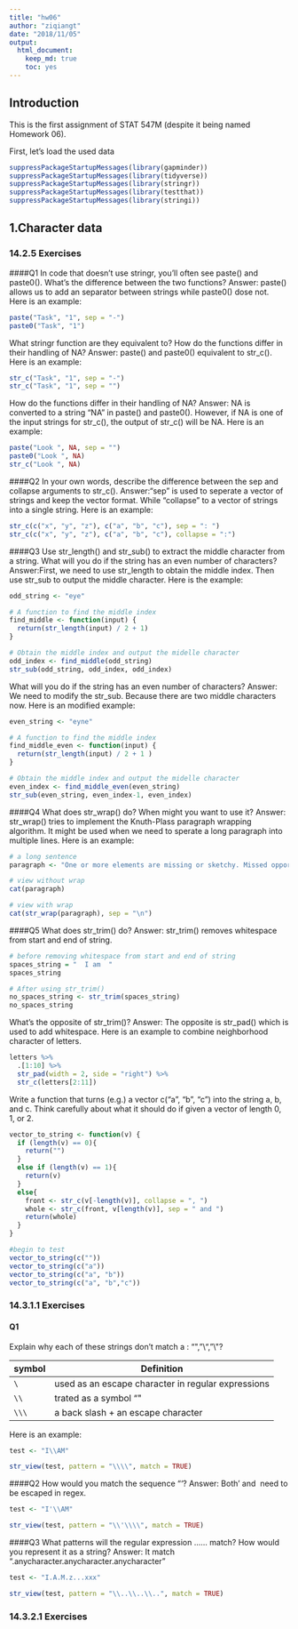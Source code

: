 ```yaml
---
title: "hw06"
author: "ziqiangt"
date: "2018/11/05"
output:
  html_document:
    keep_md: true
    toc: yes
---
```

## Introduction
This is the first assignment of STAT 547M (despite it being named Homework 06).

First, let's load the used data
```r
suppressPackageStartupMessages(library(gapminder))
suppressPackageStartupMessages(library(tidyverse))
suppressPackageStartupMessages(library(stringr))
suppressPackageStartupMessages(library(testthat))
suppressPackageStartupMessages(library(stringi))
```


## 1.Character data
### 14.2.5 Exercises
####Q1
In code that doesn’t use stringr, you’ll often see paste() and paste0(). What’s the difference between the two functions? 
Answer: paste() allows us to add an separator between strings while paste0() dose not. Here is an example:
```r
paste("Task", "1", sep = "-")
paste0("Task", "1")
```

What stringr function are they equivalent to? How do the functions differ in their handling of NA?
Answer: paste() and paste0() equivalent to str_c(). Here is an example:
```r
str_c("Task", "1", sep = "-") 
str_c("Task", "1", sep = "")
```

How do the functions differ in their handling of NA?
Answer: NA is converted to a string "NA" in paste() and paste0(). However, if NA is one of the input strings for str_c(), the output of str_c() will be NA. Here is an example:
```r
paste("Look ", NA, sep = "")
paste0("Look ", NA)
str_c("Look ", NA)
```

####Q2
In your own words, describe the difference between the sep and collapse arguments to str_c().
Answer:"sep" is used to seperate a vector of strings and keep the vector format. While "collapse" to a vector of strings into a single string. Here is an example:
```r
str_c(c("x", "y", "z"), c("a", "b", "c"), sep = ": ")
str_c(c("x", "y", "z"), c("a", "b", "c"), collapse = ":")
```

####Q3
Use str_length() and str_sub() to extract the middle character from a string. What will you do if the string has an even number of characters?
Answer:First, we need to use str_length to obtain the middle index. Then use str_sub to output the middle character. Here is the example:
```r
odd_string <- "eye"

# A function to find the middle index
find_middle <- function(input) {
  return(str_length(input) / 2 + 1)
}

# Obtain the middle index and output the midelle character
odd_index <- find_middle(odd_string) 
str_sub(odd_string, odd_index, odd_index)
```

What will you do if the string has an even number of characters?
Answer: We need to modify the str_sub. Because there are two middle characters now. Here is an modified example:
```r
even_string <- "eyne"

# A function to find the middle index
find_middle_even <- function(input) {
  return(str_length(input) / 2 + 1 )
}

# Obtain the middle index and output the midelle character
even_index <- find_middle_even(even_string) 
str_sub(even_string, even_index-1, even_index)
```


####Q4
What does str_wrap() do? When might you want to use it?
Answer: str_wrap() tries to implement the Knuth-Plass paragraph wrapping algorithm. It might be used when we need to sperate a long paragraph into multiple lines. Here is an example:
```r
# a long sentence 
paragraph <- "One or more elements are missing or sketchy. Missed opportunities to complement code and numbers with a figure and interpretation. Technical problem that is relatively easy to fix. It’s hard to find the report in this crazy repo."

# view without wrap
cat(paragraph)

# view with wrap
cat(str_wrap(paragraph), sep = "\n")
```

####Q5
What does str_trim() do? 
Answer: str_trim() removes whitespace from start and end of string. 
```r
# before removing whitespace from start and end of string
spaces_string = "  I am  "
spaces_string

# After using str_trim() 
no_spaces_string <- str_trim(spaces_string)
no_spaces_string
```

What’s the opposite of str_trim()?
Answer: The opposite is str_pad() which is used to add whitespace. Here is an example to combine neighborhood character of letters.
```r
letters %>%
  .[1:10] %>% 
  str_pad(width = 2, side = "right") %>%
  str_c(letters[2:11])
```

Write a function that turns (e.g.) a vector c("a", "b", "c") into the string a, b, and c. Think carefully about what it should do if given a vector of length 0, 1, or 2.
```r
vector_to_string <- function(v) {
  if (length(v) == 0){
    return("")
  }
  else if (length(v) == 1){
    return(v)
  }
  else{
    front <- str_c(v[-length(v)], collapse = ", ")
    whole <- str_c(front, v[length(v)], sep = " and ")
    return(whole)
  }
}

#begin to test
vector_to_string(c(""))
vector_to_string(c("a"))
vector_to_string(c("a", "b"))
vector_to_string(c("a", "b","c"))
```

### 14.3.1.1 Exercises
#### Q1
Explain why each of these strings don’t match a \: "\", "\\", "\\\"?

symbol | Definition
----------------|------------------
   `\`      |  used as an escape character in regular expressions
   `\\`     | trated as a symbol "\"
   `\\\`    | a back slash + an escape character
   
Here is an example:
```r
test <- "I\\AM"

str_view(test, pattern = "\\\\", match = TRUE)
```

####Q2
How would you match the sequence "'\?
Answer: Both ' and \ need to be escaped in regex.
```r
test <- "I'\\AM"

str_view(test, pattern = "\\'\\\\", match = TRUE)
```

####Q3
What patterns will the regular expression \..\..\.. match? How would you represent it as a string?
Answer: It match ".anycharacter.anycharacter.anycharacter"
```r
test <- "I.A.M.z...xxx"

str_view(test, pattern = "\\..\\..\\..", match = TRUE)
```

### 14.3.2.1 Exercises
